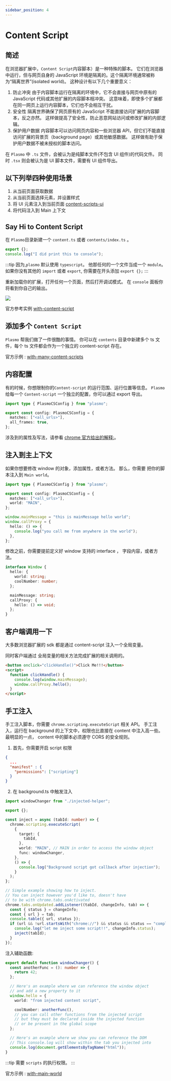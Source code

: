 ```yaml
---
sidebar_position: 4
---
```


# Content Script

## 简述

在浏览器扩展中，`Content Script`内容脚本）是一种特殊的脚本。
它们在浏览器中运行，但与网页自身的 JavaScript 环境是隔离的。这个隔离环境通常被称为“隔离世界”(isolated world)。
这种设计有以下几个重要意义：

1. 防止冲突
   由于内容脚本运行在隔离的环境中，它不会直接与网页中原有的 JavaScript 代码或其他扩展的内容脚本相冲突。
   这意味着，即使多个扩展都在同一网页上运行内容脚本，它们也不会相互干扰。
2. 安全性
   隔离世界确保了网页原有的 JavaScript 不能直接访问扩展的内容脚本，反之亦然。
   这样做提高了安全性，防止恶意网站访问或修改扩展的内部逻辑。
3. 保护用户数据
   内容脚本可以访问网页内容和一些浏览器 API，但它们不能直接访问扩展的背景页（background page）或其他敏感数据。
   这样做有助于保护用户数据不被未授权的脚本访问。

在 `Plasmo` 中 `.ts` 文件，会被认为是纯脚本文件(不包含 UI 组件)的代码文件。
同时 `.tsx` 则会被认为是 UI 脚本文件，需要有 UI 组件导出。

## 以下列举四种使用场景

1. 从当前页面获取数据
2. 从当前页面选择元素，并设置样式
3. 将 UI 元素注入到当前页面 [content-scripts-ui](https://docs.plasmo.com/framework/content-scripts-ui)
4. 将代码注入到 Main 上下文

## Say Hi to Content Script

在 `Plasmo`目录新建一个 `content.ts` 或者 `contents/index.ts` 。

```ts title="content.ts"
export {};
console.log("I did print this to console");
```

:::tip
因为,`plasmo` 默认使用 `typescript`。 他那任何的一个文件当成一个 `module`。
如果你没有其他的 `import` 或者 `export`, 你需要在开头添加 `export {};`
:::

重新加载你的扩展，打开任何一个页面，然后打开调试模式。
在 `console` 面板你将看到你自己的输出。

![](./hi-content.jpg)

官方参考实例 [with-content-script](https://github.com/PlasmoHQ/examples/tree/main/with-content-script)

## 添加多个 `Content Script`

`Plasmo` 帮我们做了一件很酷的事情。
你可以在 `contents` 目录中新建多个 ts 文件，每个 ts 文件都会作为一个独立的 content-script 存在。

官方示例 : [with-many-content-scripts](https://github.com/PlasmoHQ/examples/tree/main/with-many-content-scripts)

## 内容配置

有的时候，你想限制你的`Content-script` 的运行范围、运行位置等信息。
`Plasmo` 给每一个 `Content-script` 一个独立的配置，你可以通过 export 导出。

```typescript
import type { PlasmoCSConfig } from "plasmo";

export const config: PlasmoCSConfig = {
  matches: ["<all_urls>"],
  all_frames: true,
};
```

涉及到的属性及写法，请参看 [chrome 官方给出的解释:](https://developer.chrome.com/docs/extensions/mv3/content_scripts/#static-declarative)。

## 注入到主上下文

如果你想要修改 window 的对象，添加属性，或者方法。 那么，你需要 把你的脚本注入到 `Main world`。

```ts title="content.ts"
import type { PlasmoCSConfig } from "plasmo";

export const config: PlasmoCSConfig = {
  matches: ["<all_urls>"],
  world: "MAIN",
};

window.mainMessage = "this is mainMessage hello world";
window.callProxy = {
  hello: () => {
    console.log("you call me from anywhere in the world");
  },
};
```

修改之前，你需要提前定义好 window 支持的 interface ， 字段内容，或者方法。

```ts title="index.d.ts"
interface Window {
  hello: {
    world: string;
    coolNumber: number;
  };

  mainMessage: string;
  callProxy: {
    hello: () => void;
  };
}
```

## 客户端调用一下

大多数浏览器扩展的 sdk 都是通过 content-script 注入一个全局变量。

同时客户端通过 全局变量的相关方法完成扩展的相关调用的。

```html
<button onclick="clickHandle()">Click Me!!!</button>
<script>
  function clickHandle() {
    console.log(window.mainMessage);
    window.callProxy.hello();
  }
</script>
```

## 手工注入

手工注入脚本，你需要 `chrome.scripting.executeScript` 相关 API。
手工注入，运行在 background 的上下文中，权限也比直接在 content 中注入高一些。
最明显的一点， content 中的脚本必须遵守 CORS 的安全规则。

1. 首先，你需要开启 script 权限

```json
{
  ...
  "manifest" : {
    "permissions": ["scripting"]
  }
}
```

2. 在 background.ts 中触发注入

```ts title="background.ts"
import windowChanger from "./injected-helper";

export {};

const inject = async (tabId: number) => {
  chrome.scripting.executeScript(
    {
      target: {
        tabId,
      },
      world: "MAIN", // MAIN in order to access the window object
      func: windowChanger,
    },
    () => {
      console.log("Background script got callback after injection");
    }
  );
};

// Simple example showing how to inject.
// You can inject however you'd like to, doesn't have
// to be with chrome.tabs.onActivated
chrome.tabs.onUpdated.addListener((tabId, changeInfo, tab) => {
  const { status } = changeInfo;
  const { url } = tab;
  console.table({ url, status });
  if (url && !url.startsWith("chrome://") && status && status == "complete") {
    console.log("let me inject some script!!", changeInfo.status);
    inject(tabId);
  }
});
```

注入辅助函数:

```ts title="injected-helper.ts"
export default function windowChanger() {
  const anotherFunc = (): number => {
    return 42;
  };

  // Here's an example where we can reference the window object
  // and add a new property to it
  window.hello = {
    world: "from injected content script",

    coolNumber: anotherFunc(),
    // you can call other functions from the injected script
    // but they must be declared inside the injected function
    // or be present in the global scope
  };

  // Here's an example where we show you can reference the DOM
  // This console.log will show within the tab you injected into
  console.log(document.getElementsByTagName("html"));
}
```

:::tip
需要 `scripts` 的执行权限。
:::

官方示例 : [with-main-world](https://github.com/PlasmoHQ/examples/tree/main/with-main-world)
